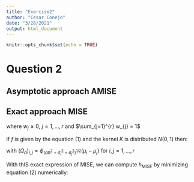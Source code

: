 ```yaml
---
title: "Exercise2"
author: "Cesar Conejo"
date: "3/28/2021"
output: html_document
---
```


```r
knitr::opts_chunk$set(echo = TRUE)
```

# Question 2

## Asymptotic approach AMISE






## Exact approach MISE

\begin{align}
f(x; \mu, \sigma, \boldsymbol{w}) = \sum_{j = 1}^{r} w_{j}\phi_{\sigma_{j}}(x - \mu_{j})
\end{align}

where $w_{j} \geq 0$, $j = 1,...,r$ and $\sum_{j=1}^{r} w_{j} = 1$


If $f$ is given by the equation (1) and the kernel $K$ is distributed $N(0,1)$ then:

\begin{align}
MISE_{r}[\hat{f}(\cdot;h)] = {(2\sqrt{\pi}nh)}^{-1} + \boldsymbol{w}^{'}\{(1 - n^{-1})\Omega_{2} - \Omega_{1} + \Omega_{0}\}\boldsymbol{w}
\end{align}

with $(\Omega_{a})_{i,j} = \phi_{{(ah^{2} + \sigma_{i}^{2} + \sigma_{j}^{2})}^{1/2}}(\mu_{i} - \mu_{j})$ for $i,j = 1,...,r$


With thIS exact expression of MISE, we can compute $h_{MISE}$ by minimizing equation (2) numerically:


\begin{align}
h_{MISE} := arg min_{h>0} MISE_{r}[\hat{f}(\cdot;h)]
\end{align}




